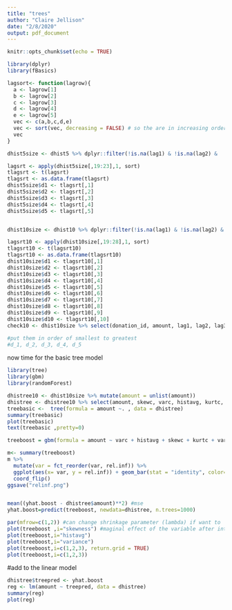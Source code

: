 ```yaml
---
title: "trees"
author: "Claire Jellison"
date: "2/8/2020"
output: pdf_document
---
```


```r
knitr::opts_chunk$set(echo = TRUE)
```

```r
library(dplyr)
library(fBasics)
```


```r
lagsort<- function(lagrow){
  a <- lagrow[1]
  b <- lagrow[2] 
  c <- lagrow[3] 
  d <- lagrow[4] 
  e <- lagrow[5]
  vec <- c(a,b,c,d,e)
  vec <- sort(vec, decreasing = FALSE) # so the are in increasing order 
  vec
}
```

```r
dhist5size <- dhist5 %>% dplyr::filter(!is.na(lag1) & !is.na(lag2) &  !is.na(lag3)  & !is.na(lag4) &  !is.na(lag5))

lagsrt <- apply(dhist5size[,19:23],1, sort) 
tlagsrt <- t(lagsrt)
tlagsrt <- as.data.frame(tlagsrt)
dhist5size$d1 <- tlagsrt[,1]
dhist5size$d2 <- tlagsrt[,2]
dhist5size$d3 <- tlagsrt[,3]
dhist5size$d4 <- tlagsrt[,4]
dhist5size$d5 <- tlagsrt[,5]


dhist10size <- dhist10 %>% dplyr::filter(!is.na(lag1) & !is.na(lag2) &  !is.na(lag3)  & !is.na(lag4) &  !is.na(lag5), !is.na(lag6) & !is.na(lag7) &  !is.na(lag8)  & !is.na(lag9) &  !is.na(lag10))

lagsrt10 <- apply(dhist10size[,19:28],1, sort) 
tlagsrt10 <- t(lagsrt10)
tlagsrt10 <- as.data.frame(tlagsrt10)
dhist10size$d1 <- tlagsrt10[,1]
dhist10size$d2 <- tlagsrt10[,2]
dhist10size$d3 <- tlagsrt10[,3]
dhist10size$d4 <- tlagsrt10[,4]
dhist10size$d5 <- tlagsrt10[,5]
dhist10size$d6 <- tlagsrt10[,6]
dhist10size$d7 <- tlagsrt10[,7]
dhist10size$d8 <- tlagsrt10[,8]
dhist10size$d9 <- tlagsrt10[,9]
dhist10size$d10 <- tlagsrt10[,10]
check10 <- dhist10size %>% select(donation_id, amount, lag1, lag2, lag3, lag4, lag5, d1, d2, d3, d4, d5, d6, d7, d8, d9, d10)

#put them in order of smallest to greatest 
#d_1, d_2, d_3, d_4, d_5 
```


now time for the basic tree model

```r
library(tree)
library(gbm)
library(randomForest)
```


```r
dhistree10 <- dhist10size %>% mutate(amount = unlist(amount))
dhistree <- dhistree10 %>% select(amount, skewc, varc, histavg, kurtc, is_female, d1, d10)
treebasic <-  tree(formula = amount ~. , data = dhistree)
summary(treebasic)
plot(treebasic)
text(treebasic ,pretty=0)
```

```r
treeboost = gbm(formula = amount ~ varc + histavg + skewc + kurtc + varc + is_female + d1 + d10, data = dhistree, distribution="gaussian",n.trees=1000, interaction.depth = 3)

m<- summary(treeboost)
m %>% 
  mutate(var = fct_reorder(var, rel.inf)) %>%
  ggplot(aes(x= var, y = rel.inf)) + geom_bar(stat = "identity", color="steelblue", fill="white") +
  coord_flip() 
ggsave("relinf.png")


mean((yhat.boost - dhistree$amount)**2) #mse
yhat.boost=predict(treeboost, newdata=dhistree, n.trees=1000)

par(mfrow=c(1,2)) #can change shrinkage parameter (lambda) if want to 
plot(treeboost ,i="skewness") #maginal effect of the variable after integrating out the other variables 
plot(treeboost,i="histavg")
plot(treeboost,i="variance")
plot(treeboost,i=c(1,2,3), return.grid = TRUE)
plot(treeboost,i=c(1,2,3))
```

#add to the linear model 
```r
dhistree$treepred <- yhat.boost
reg <- lm(amount ~ treepred, data = dhistree)
summary(reg)
plot(reg)
```

